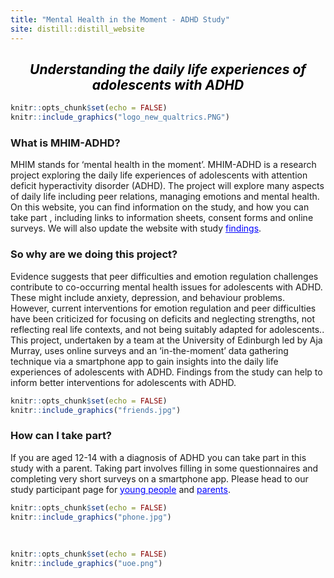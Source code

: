```yaml
---
title: "Mental Health in the Moment - ADHD Study"
site: distill::distill_website
---
```

<h2 style="text-align: center;"><span style="color:black">*Understanding the daily life experiences of adolescents with ADHD*</span></h2>

```r
knitr::opts_chunk$set(echo = FALSE)
knitr::include_graphics("logo_new_qualtrics.PNG")
``` 

### What is MHIM-ADHD?

MHIM stands for ‘mental health in the moment’. MHIM-ADHD is a research project exploring the daily life experiences of adolescents with attention deficit hyperactivity disorder (ADHD). The project will explore many aspects of daily life including peer relations, managing emotions and mental health. On this website, you can find information on the study, and   how you can take part , including links to information sheets, consent forms and online surveys. We will also update the website with study <a href="https://mhim-adhd.github.io/Study/findings.html" style="color: blue;">findings</a>.


### So why are we doing this project?

Evidence suggests that peer difficulties and emotion regulation challenges contribute to co-occurring mental health issues for adolescents with ADHD. These might include  anxiety, depression, and behaviour problems. However, current interventions for emotion regulation and peer difficulties have been criticized for focusing on deficits and neglecting strengths, not reflecting real life contexts, and not being suitably adapted for adolescents.. This project, undertaken by a team at the University of Edinburgh led by  Aja Murray, uses online surveys and an ‘in-the-moment’ data gathering technique via a smartphone app to gain insights into the daily life experiences of adolescents with ADHD. Findings from the study can help to inform better interventions for adolescents with ADHD.

```r
knitr::opts_chunk$set(echo = FALSE)
knitr::include_graphics("friends.jpg")
``` 

### How can I take part?

If you are aged 12-14 with a diagnosis of ADHD you can take part in this study with a parent. Taking part involves filling in some questionnaires and completing very short surveys on a smartphone app. Please head to our study participant page for <a href="https://mhim-adhd.github.io/Study/info1.html" style="color: blue;">young people</a> and <a href="https://mhim-adhd.github.io/Study/info2.html" style="color: blue;">parents</a>.


```r
knitr::opts_chunk$set(echo = FALSE)
knitr::include_graphics("phone.jpg")
``` 

&nbsp;<br>

```r
knitr::opts_chunk$set(echo = FALSE)
knitr::include_graphics("uoe.png")
``` 


